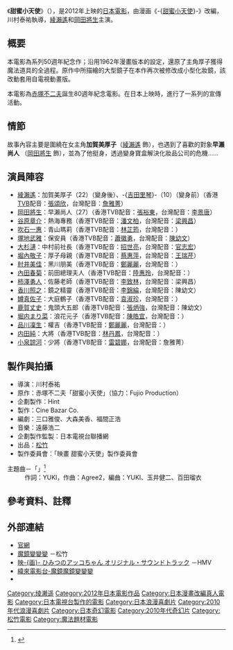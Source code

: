 {{noteTA
|G1=Anime
|T=zh:亚子的秘密;zh-cn:亚子的秘密;zh-hk:魔鏡變變變;zh-tw:魔鏡魔鏡變變變;
|1=zh:亚子的秘密;zh-cn:亚子的秘密;zh-hk:魔鏡變變變;zh-tw:魔鏡魔鏡變變變;
|G2=JP}}

{{Otheruses|subject=2012年日本電影|other=日本原作動漫|甜蜜小天使}}
{{Infobox Film
| name               = 甜蜜小天使
| original_name      = {{lang|ja|ひみつのアッコちゃん}}
| image              = 
| cn_image           = 
| hk_image           = 
| tw_image           = 
| caption            = 
| director           = 川村泰祐
| executive_producer = 
| producer           = 
| writer             = 三口雅俊<br />大森美香<br />福間正浩
| screenplay         = 
| story              = 
| based on           = [[赤塚不二夫|赤塚不二夫]]「[[甜蜜小天使|甜蜜小天使]]」
| narrator           = 
| production_supervisor = 
| starring           = [[綾瀨遙|綾瀨遙]]<br />[[岡田將生|岡田將生]] 等
| music              = 
| cinematography     = 
| editing            = 
| studio             = [[松竹|松竹]]
| distributor        ={{flagicon|Japan}} [[松竹|松竹]]<br>{{flagicon|HKG}} 橙天嘉禾
| released           = {{flagicon|Japan}} 2012年9月1日<br>{{flagicon|HKG}} 2012年10月18日<br/>{{flagicon|Taiwan}} 2013年6月2日
| sec-title          = 
| rate               = 
| runtime            = 
| country            = {{日本}}
| language           = [[日語|日語]]
| imdb_id            = 
| amg_id             = 
| budget             = 
| gross              = 
| preceded_by        = 
| followed_by        = 
}}
《'''甜蜜小天使'''》（{{lang-ja|'''ひみつのアッコちゃん'''}}），是2012年上映的[[日本電影|日本電影]]，由漫画《-{[[甜蜜小天使|甜蜜小天使]]}-》改編，川村泰祐執導，[[綾瀨遙|綾瀨遙]]和[[岡田將生|岡田將生]]主演。

== 概要 ==
本電影為系列50週年紀念作；沿用1962年漫畫版本的設定，還原了主角厚子獲得魔法道具的全過程。原作中所描繪的大型鏡子在本作再次被修改成小型化妝鏡，該改動套用自電視動畫版。

本電影為[[赤塚不二夫|赤塚不二夫]]誕生80週年紀念電影。在日本上映時，進行了一系列的宣傳活動。

== 情節 ==
故事內容主要是圍繞在女主角'''加賀美厚子'''（[[綾瀨遙|綾瀨遙]] 飾），也遇到了喜歡的對象'''早瀨尚人''' （[[岡田將生|岡田將生]] 飾），並為了他挺身，透過變身寶盒解決化妝品公司的危機……

== 演員陣容 ==
*[[綾瀨遙|綾瀨遙]]：加賀美厚子（22）（變身後）、-{[[吉田里琴|吉田里琴]]}-（10）（變身前）（香港[[TVB|TVB]]配音：[[張頌欣|張頌欣]]，台灣配音：[[詹雅菁|詹雅菁]]）
*[[岡田將生|岡田將生]]：早瀨尚人（27）（香港TVB配音：[[張裕東|張裕東]]，台灣配音：[[李景唐|李景唐]]）
*[[谷原章介|谷原章介]]：熱海專務（香港TVB配音：[[潘文柏|潘文柏]]，台灣配音：[[梁興昌|梁興昌]]）
*[[吹石一惠|吹石一惠]]：青山瑪莉（香港TVB配音：[[林芷筠|林芷筠]]，台灣配音：）
*[[塚地武雅|塚地武雅]]：保安員（香港TVB配音：[[蕭徽勇|蕭徽勇]]，台灣配音：[[陳幼文|陳幼文]]）
*[[大杉漣|大杉漣]]：中村前社長（香港TVB配音：[[招世亮|招世亮]]，台灣配音：[[官志宏|官志宏]]）
*[[堀內敬子|堀內敬子]]：厚子母親（香港TVB配音：[[蔡惠萍|蔡惠萍]]，台灣配音：[[王瑞芹|王瑞芹]]）
*[[肘井美佳|肘井美佳]]：黑川朋美（香港TVB配音：[[鄭麗麗|鄭麗麗]]，台灣配音：）
*[[內田春菊|內田春菊]]：前田總理夫人（香港TVB配音：[[陸惠玲|陸惠玲]]，台灣配音：）
*[[柿澤勇人|柿澤勇人]]：佐藤老師（香港TVB配音：[[李致林|李致林]]，台灣配音：梁興昌）
*[[香川照之|香川照之]]：鏡之精靈（香港TVB配音：[[李錦綸_(配音員)|李錦綸]]，台灣配音：陳幼文）
*[[罇真佐子|罇真佐子]]：大庭鶴子（香港TVB配音：[[袁淑珍|袁淑珍]]，台灣配音：）
*[[鹿賀丈史|鹿賀丈史]]：鬼頭大五郎（香港TVB配音：[[張炳強|張炳強]]，台灣配音：陳幼文）
*[[堀内まり菜|堀内まり菜]]：浪花元子（香港TVB配音：[[陳皓宜|陳皓宜]]，台灣配音：）
*[[品川凜生|品川凜生]]：權吉（香港TVB配音：[[鄭麗麗|鄭麗麗]]，台灣配音：）
*[[内田純|内田純]]：大將（香港TVB配音：[[林丹鳳|林丹鳳]]，台灣配音：）
*[[小泉諒河|小泉諒河]]：少將（香港TVB配音：[[雷碧娜|雷碧娜]]，台灣配音：詹雅菁）

== 製作與拍攝 ==
* 導演：川村泰祐
* 原作：赤塚不二夫「甜蜜小天使」（協力：Fujio Production）
* 企劃製作：Hint
* 製作：Cine Bazar Co.
* 編劇：三口雅俊、大森美香、福間正浩
* 音樂：遠藤浩二 
* 企劃製作監製：日本電視台聯播網
* 出品：[[松竹|松竹]]
* 製作委員會：「映畫 甜蜜小天使」製作委員會

;主題曲－「{{tsl|ja|わたしの願い事}}」<ref>{{Cite web|title=「大人って何だろう？」　YUKIが『ひみつのアッコちゃん』主題歌を歌い上げる！|url=https://s.cinemacafe.net/article/2012/07/06/13223.amp.html|access-date=2021-10-06|date=2012-07-06|publisher=cinemacafe.net|language=ja|archive-date=2021-10-06|archive-url=https://web.archive.org/web/20211006112806/https://s.cinemacafe.net/article/2012/07/06/13223.amp.html|dead-url=no}}</ref>
: 作詞：YUKI，作曲：Agree2，編曲：YUKI、玉井健二、百田瑠衣

== 參考資料、註釋 ==
{{ReflistH|2}}
{{reflist}}
{{noteFoot}}
{{ReflistF}}

== 外部連結 ==
*[https://web.archive.org/web/20111126115356/http://www.akko-chan-movie.com/index.html 官網]
*[https://www.shochiku.co.jp/cinema/database/04754/ 魔鏡變變變] {{Wayback|url=https://www.shochiku.co.jp/cinema/database/04754/ |date=20211228035232 }}－松竹
*[https://www.hmv.co.jp/artist_Soundtrack_000000000000041/item_%E6%98%A0%E7%94%BB-%E3%81%B2%E3%81%BF%E3%81%A4%E3%81%AE%E3%82%A2%E3%83%83%E3%82%B3%E3%81%A1%E3%82%83%E3%82%93-%E3%82%AA%E3%83%AA%E3%82%B8%E3%83%8A%E3%83%AB%E3%83%BB%E3%82%B5%E3%82%A6%E3%83%B3%E3%83%89%E3%83%88%E3%83%A9%E3%83%83%E3%82%AF_5098306 映-{画}- ひみつのアッコちゃん オリジナル・サウンドトラック] {{Wayback|url=https://www.hmv.co.jp/artist_Soundtrack_000000000000041/item_%E6%98%A0%E7%94%BB-%E3%81%B2%E3%81%BF%E3%81%A4%E3%81%AE%E3%82%A2%E3%83%83%E3%82%B3%E3%81%A1%E3%82%83%E3%82%93-%E3%82%AA%E3%83%AA%E3%82%B8%E3%83%8A%E3%83%AB%E3%83%BB%E3%82%B5%E3%82%A6%E3%83%B3%E3%83%89%E3%83%88%E3%83%A9%E3%83%83%E3%82%AF_5098306 |date=20211006031759 }}－HMV
*[http://movie.videoland.com.tw/new_movie.asp?sno=LDN1597 緯來電影台-魔鏡魔鏡變變變] {{Wayback|url=http://movie.videoland.com.tw/new_movie.asp?sno=LDN1597 |date=20211006203435 }}
* {{facebook|akkochan.movie|魔鏡變變變}}

[[Category:绫濑遥|Category:绫濑遥]]
[[Category:2012年日本電影作品|Category:2012年日本電影作品]]
[[Category:日本漫畫改編真人電影|Category:日本漫畫改編真人電影]]
[[Category:日本電視台製作的電影|Category:日本電視台製作的電影]]
[[Category:日本浪漫喜劇片|Category:日本浪漫喜劇片]]
[[Category:2010年代浪漫喜劇片|Category:2010年代浪漫喜劇片]]
[[Category:日本奇幻電影|Category:日本奇幻電影]]
[[Category:2010年代奇幻片|Category:2010年代奇幻片]]
[[Category:松竹電影|Category:松竹電影]]
[[Category:魔法題材電影|Category:魔法題材電影]]